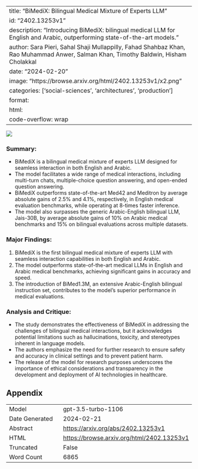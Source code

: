 
---
title: "BiMediX: Bilingual Medical Mixture of Experts LLM"
id: "2402.13253v1"
description: "Introducing BiMediX: bilingual medical LLM for English and Arabic, outperforming state-of-the-art models."
author: Sara Pieri, Sahal Shaji Mullappilly, Fahad Shahbaz Khan, Rao Muhammad Anwer, Salman Khan, Timothy Baldwin, Hisham Cholakkal
date: "2024-02-20"
image: "https://browse.arxiv.org/html/2402.13253v1/x2.png"
categories: ['social-sciences', 'architectures', 'production']
format:
  html:
    code-overflow: wrap
---

![](https://browse.arxiv.org/html/2402.13253v1/x2.png)

### **Summary:**
- BiMediX is a bilingual medical mixture of experts LLM designed for seamless interaction in both English and Arabic.
- The model facilitates a wide range of medical interactions, including multi-turn chats, multiple-choice question answering, and open-ended question answering.
- BiMediX outperforms state-of-the-art Med42 and Meditron by average absolute gains of 2.5% and 4.1%, respectively, in English medical evaluation benchmarks, while operating at 8-times faster inference.
- The model also surpasses the generic Arabic-English bilingual LLM, Jais-30B, by average absolute gains of 10% on Arabic medical benchmarks and 15% on bilingual evaluations across multiple datasets.

### Major Findings:
1. BiMediX is the first bilingual medical mixture of experts LLM with seamless interaction capabilities in both English and Arabic.
2. The model outperforms state-of-the-art medical LLMs in English and Arabic medical benchmarks, achieving significant gains in accuracy and speed.
3. The introduction of BiMed1.3M, an extensive Arabic-English bilingual instruction set, contributes to the model's superior performance in medical evaluations.

### Analysis and Critique:
- The study demonstrates the effectiveness of BiMediX in addressing the challenges of bilingual medical interactions, but it acknowledges potential limitations such as hallucinations, toxicity, and stereotypes inherent in language models.
- The authors emphasize the need for further research to ensure safety and accuracy in clinical settings and to prevent patient harm.
- The release of the model for research purposes underscores the importance of ethical considerations and transparency in the development and deployment of AI technologies in healthcare.

## Appendix

|          |          |
|----------|----------|
| Model     | gpt-3.5-turbo-1106       |
| Date Generated     | 2024-02-21       |
| Abstract | [https://arxiv.org/abs/2402.13253v1](https://arxiv.org/abs/2402.13253v1)        |
| HTML     | [https://browse.arxiv.org/html/2402.13253v1](https://browse.arxiv.org/html/2402.13253v1)       |
| Truncated       | False       |
| Word Count       | 6865       |